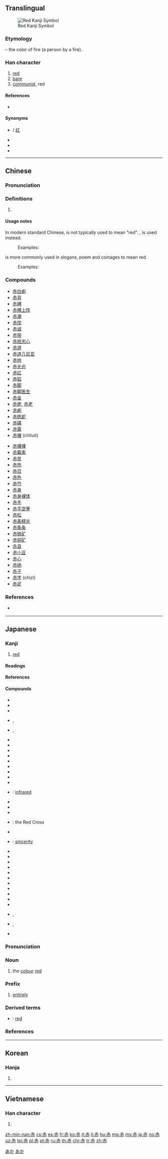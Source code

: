 {{also|亦}}
==Translingual==
{{stroke order|type=animate}}
[[Image:KanjiRedMatrix.svg|thumb|Red Kanji Symbol]]

===Etymology===
{{Han etyl}}
{{Han compound|大|t1=person, big|火|t2=fire|ls=ic}} – the color of fire (a person by a fire).

===Han character===
{{Han char|rn=155|rad=赤|as=00|sn=7|canj=GLNC|four=40331}}

# [[red]]
# [[bare]]
# [[communist]], red

====References====
* {{Han ref|kx=1213.220|dkj=36993|dj=1680.120|hdz=53506.010|uh=8D64|ud=36196|bh=A8AA|bd=43178}}

====Synonyms====
* {{l|mul|紅}} / [[红]]
* {{l|mul|朱}}
* {{l|mul|緋}}
* {{l|mul|丹}}

----

==Chinese==
{{zh-forms}}

===Pronunciation===
{{zh-pron
|m=chì,cè
|c=cek3,cik3
|h=pfs=chhak
|mn=chhiah/chhek
|mn_note=chhiah - vernacular, chhek - literary
|w=
|mc=y
|oc=y
|cat=a
}}

===Definitions===
{{zh-hanzi}}

# {{defn|lang=zh}}

====Usage notes====
In modern standard Chinese, {{zh-l|赤}} is not typically used to mean "red". {{zh-l|紅}}, is used instead.
: Examples:
: {{zh-usex|我 買 了 一個 '''紅''' 蘋果。|I bought a '''red''' apple.}}
: {{zh-usex|'''紅'''色 是 用作 危險 的 警告 色。|'''Red''' is used as a warning colour of danger.}}

{{zh-l|赤}} is more commonly used in slogans, poem and coinages to mean red.
: Examples:
: {{zh-usex|'''赤'''色政權|communist regime (literally: '''''red''' regime'')}}
: {{zh-usex|'''赤'''色 的 晚霞|'''red''' sunset clouds}}
: {{zh-usex|'''赤'''字|deficit (literally: '''''red''' figures/numbers'')}}

===Compounds===
{{top2}}
* [[赤白痢]]
* [[赤背]]
* [[赤膊]]
* [[赤膊上阵]]
* [[赤潮]]
* [[赤忱]]
* [[赤诚]]
* [[赤带]]
* [[赤胆忠心]]
* [[赤道]]
* [[赤道几尼亚]]
* [[赤地]]
* [[赤光光]]
* [[赤红]]
* [[赤狐]]
* [[赤脚]]
* [[赤脚医生]]
* [[赤金]]
* [[赤佬]], [[赤老]]
* [[赤痢]]
* [[赤练蛇]]
* [[赤磷]]
* [[赤露]]
* [[赤裸]] (chìluǒ)
{{mid2}}
* [[赤裸裸]]
* [[赤霉素]]
* [[赤贫]]
* [[赤热]]
* [[赤日]]
* [[赤色]]
* [[赤芍]]
* [[赤身]]
* [[赤身裸体]]
* [[赤手]]
* [[赤手空拳]]
* [[赤松]]
* [[赤条精光]]
* [[赤条条]]
* [[赤铁矿]]
* [[赤铜矿]]
* [[赤县]]
* [[赤小豆]]
* [[赤心]]
* [[赤扬]]
* [[赤子]]
* [[赤字]] (chìzì)
* [[赤足]]
{{bottom}}

===References===
* {{qualifier|Min Nan}} {{thcwd|3403}}

----

==Japanese==
{{stroke order|strokes=7}}

===Kanji===
{{ja-kanji|grade=1|rs=赤00}}

# [[red]]

====Readings====
{{ja-readings
|goon=[[しゃく]] (shaku)
|kanon=[[せき]] (seki)
|kun=[[あか]] (aka), [[あかい]] ([[赤い]], akai), [[あからむ]] ([[赤らむ]], akaramu), [[あからめる]] ([[赤らめる]], akarameru)
|nanori=[[あ]] (a), [[あこ]] (ako), [[あま]] (ama)
}}

====References====
{{ja-kref
|ku=3254
|shift=90D4
|jis=4056
|euc=C0D6
|skip=2-3-4
|freq=584
|nelson=4534
|newnelson=5840
|halpern=2193
|kld=1389
|heisig=1743
|tuttle=3b4.10}}

====Compounds====
{{der-top|Compounds}}
* {{ja-r|赤子|あかご}}
* {{ja-r|赤字|あかじ}}
* {{ja-r|赤ちゃん|あかちゃん}}
* {{ja-r|赤土|あかつち}}, {{ja-r|赭土|あかつち}}
* {{ja-r|赤面|あかつら}}, {{ja-r|赭面|あかつら}}
* {{ja-r|赤の他人|あか の たにん}}
* {{ja-r|赤恥|あかはじ}}
* {{ja-r|赤羽太|あかはた}}
* {{ja-r|赤裸|あかはだか}}
* {{ja-r|赤まんま|あかまんま}}
* {{ja-r|赤身|あかみ}}
* {{ja-r|赤銅|しゃくどう}}
* {{ja-r|赤熱|しゃくねつ}}
* {{ja-r|赤烏|せきう}}
* {{ja-r|赤外|せきがい}}: [[infrared]]
* {{ja-r|赤子|せきし}}
* {{ja-r|赤日|せきじつ}}
* {{ja-r|赤手|せきしゅ}}
{{der-mid}}
* {{ja-r|赤十字|せきじゅうじ}}: the Red Cross
* {{ja-r|赤心|せきしん}}
* {{ja-r|赤誠|せきせい}}: [[sincerity]]
* {{ja-r|赤沈|せきちん}}
* {{ja-r|赤鉄鉱|せきてっこう}}
* {{ja-r|赤土|せきど}}
* {{ja-r|赤道|せきどう}}
* {{ja-r|赤熱|せきねつ}}
* {{ja-r|赤飯|せきはん}}
* {{ja-r|赤貧|せきひん}}
* {{ja-r|赤面|せきめん}}
* {{ja-r|赤裸|せきら}}
* {{ja-r|赤痢|せきり}}
* {{ja-r|赤燐|せきりん}}
* {{ja-r|赤化|せっか}}, {{ja-r|赤化|せきか}}
* {{ja-r|赤禍|せっか}}, {{ja-r|赤禍|せきか}}
* {{ja-r|赤血球|せっけっきゅう}}
{{der-bottom}}

===Pronunciation===
{{ja-pron|yomi=k|あか|acc=1|acc_ref=DJR,NHK|a=Ja-aka-red.ogg}}

===Noun===
{{ja-noun|あか}}

# the [[colour]] [[red]]

===Prefix===
{{ja-pos|prefix|あか}}

# [[entirely]]

===Derived terms===
* {{ja-r|赤い|あかい}}: [[red]] {{qualifier|adjective}}

===References===
<references/>

[[Category:ja:Colors|あか]]
[[Category:1000 Japanese basic words|あか]]

----

==Korean==

===Hanja===
{{ko-hanja|hangeul=적|eumhun=븕을|rv=jeok|mr=chŏk|y=cek}}

# {{defn|lang=ko|sort=赤00}}

----

==Vietnamese==

===Han character===
{{vi-hantu|[[xích]]|rs=赤00}}

# {{defn|lang=vi|sort=赤00}}

[[Category:CJKV radicals| ]]

[[zh-min-nan:赤]]
[[cs:赤]]
[[es:赤]]
[[fr:赤]]
[[ko:赤]]
[[it:赤]]
[[li:赤]]
[[hu:赤]]
[[mg:赤]]
[[ms:赤]]
[[ja:赤]]
[[no:赤]]
[[uz:赤]]
[[tpi:赤]]
[[pl:赤]]
[[pt:赤]]
[[ru:赤]]
[[th:赤]]
[[chr:赤]]
[[tr:赤]]
[[zh:赤]]